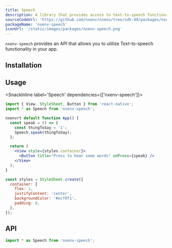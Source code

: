```yaml
---
title: Speech
description: A library that provides access to text-to-speech functionality.
sourceCodeUrl: 'https://github.com/nxenv/nxenv/tree/sdk-49/packages/nxenv-speech'
packageName: 'nxenv-speech'
iconUrl: '/static/images/packages/nxenv-speech.png'
---
```



`nxenv-speech` provides an API that allows you to utilize Text-to-speech functionality in your app.

<PlatformsSection android emulator ios simulator web />

## Installation

<APIInstallSection />

## Usage

<SnackInline label='Speech' dependencies={['nxenv-speech']}>

```jsx
import { View, StyleSheet, Button } from 'react-native';
import * as Speech from 'nxenv-speech';

nxenvrt default function App() {
  const speak = () => {
    const thingToSay = '1';
    Speech.speak(thingToSay);
  };

  return (
    <View style={styles.container}>
      <Button title="Press to hear some words" onPress={speak} />
    </View>
  );
}

const styles = StyleSheet.create({
  container: {
    flex: 1,
    justifyContent: 'center',
    backgroundColor: '#ecf0f1',
    padding: 8,
  },
});
```

</SnackInline>

## API

```js
import * as Speech from 'nxenv-speech';
```

<APISection packageName="nxenv-speech" apiName="Speech" />

